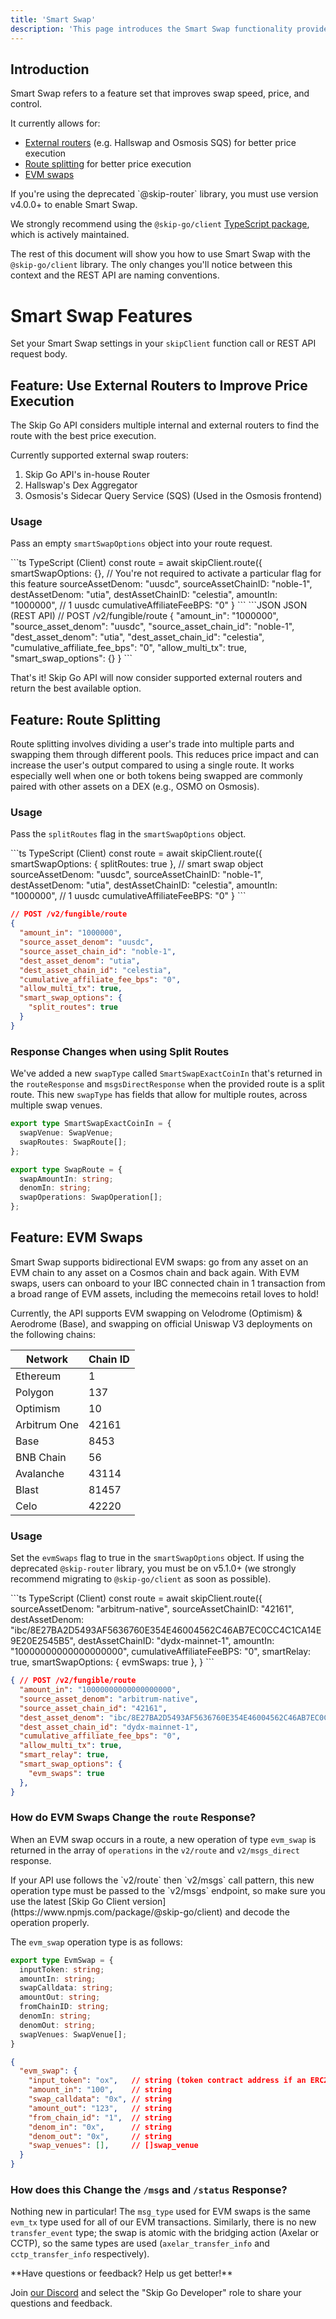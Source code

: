 ```yaml
---
title: 'Smart Swap'
description: 'This page introduces the Smart Swap functionality provided by the Skip Go API to improve swap speed, price, and customization.'
---
```


## Introduction

Smart Swap refers to a feature set that improves swap speed, price, and control.

It currently allows for:
- [External routers](#feature-use-external-routers-to-improve-price-execution) (e.g. Hallswap and Osmosis SQS) for better price execution
- [Route splitting](#feature-route-splitting) for better price execution
- [EVM swaps](#feature-evm-swaps)

 <Warning>
If you're using the deprecated `@skip-router` library, you must use version v4.0.0+ to enable Smart Swap.

We strongly recommend using the `@skip-go/client` [TypeScript package](https://www.npmjs.com/package/@skip-go/client), which is actively maintained.

</Warning>

The rest of this document will show you how to use Smart Swap with the `@skip-go/client` library. The only changes you'll notice between this context and the REST API are naming conventions.

# Smart Swap Features

Set your Smart Swap settings in your `skipClient` function call or REST API request body.

## Feature: Use External Routers to Improve Price Execution

The Skip Go API considers multiple internal and external routers to find the route with the best price execution.

Currently supported external swap routers:

1. Skip Go API's in-house Router
2. Hallswap's Dex Aggregator
3. Osmosis's Sidecar Query Service (SQS) (Used in the Osmosis frontend)

### Usage

Pass an empty `smartSwapOptions` object into your route request.

<CodeGroup>
```ts TypeScript (Client)
const route = await skipClient.route({
  smartSwapOptions: {}, // You're not required to activate a particular flag for this feature
  sourceAssetDenom: "uusdc",
  sourceAssetChainID: "noble-1",
  destAssetDenom: "utia",
  destAssetChainID: "celestia",
  amountIn: "1000000", // 1 uusdc
  cumulativeAffiliateFeeBPS: "0"
}
```
```JSON JSON (REST API)
// POST /v2/fungible/route
{
  "amount_in": "1000000",
  "source_asset_denom": "uusdc",
  "source_asset_chain_id": "noble-1",
  "dest_asset_denom": "utia",
  "dest_asset_chain_id": "celestia",
  "cumulative_affiliate_fee_bps": "0",
  "allow_multi_tx": true,
  "smart_swap_options": {}
}
```
</CodeGroup>

That's it! Skip Go API will now consider supported external routers and return the best available option.

## Feature: Route Splitting

Route splitting involves dividing a user's trade into multiple parts and swapping them through different pools. This reduces price impact and can increase the user's output compared to using a single route. It works especially well when one or both tokens being swapped are commonly paired with other assets on a DEX (e.g., OSMO on Osmosis).

### Usage

Pass the `splitRoutes` flag in the `smartSwapOptions` object.

<CodeGroup>
```ts TypeScript (Client)
const route = await skipClient.route({
  smartSwapOptions: {
    splitRoutes: true
  }, // smart swap object
  sourceAssetDenom: "uusdc",
  sourceAssetChainID: "noble-1",
  destAssetDenom: "utia",
  destAssetChainID: "celestia",
  amountIn: "1000000", // 1 uusdc
  cumulativeAffiliateFeeBPS: "0"
}
```

```JSON JSON (REST API)
// POST /v2/fungible/route
{
  "amount_in": "1000000",
  "source_asset_denom": "uusdc",
  "source_asset_chain_id": "noble-1",
  "dest_asset_denom": "utia",
  "dest_asset_chain_id": "celestia",
  "cumulative_affiliate_fee_bps": "0",
  "allow_multi_tx": true,
  "smart_swap_options": {
    "split_routes": true
  }
}
```

</CodeGroup>

### Response Changes when using Split Routes

We've added a new `swapType` called `SmartSwapExactCoinIn` that's returned in the `routeResponse` and `msgsDirectResponse` when the provided route is a split route. This new `swapType` has fields that allow for multiple routes, across multiple swap venues.

```ts
export type SmartSwapExactCoinIn = {
  swapVenue: SwapVenue;
  swapRoutes: SwapRoute[];
};

export type SwapRoute = {
  swapAmountIn: string;
  denomIn: string;
  swapOperations: SwapOperation[];
};
```

## Feature: EVM Swaps

Smart Swap supports bidirectional EVM swaps: go from any asset on an EVM chain to any asset on a Cosmos chain and back again. With EVM swaps, users can onboard to your IBC connected chain in 1 transaction from a broad range of EVM assets, including the memecoins retail loves to hold!

Currently, the API supports EVM swapping on Velodrome (Optimism) & Aerodrome (Base), and swapping on official Uniswap V3 deployments on the following chains:

| Network       | Chain ID |
|---------------|----------|
| Ethereum      | 1        |
| Polygon       | 137      |
| Optimism      | 10       |
| Arbitrum One  | 42161    |
| Base          | 8453     |
| BNB Chain     | 56       |
| Avalanche     | 43114    |
| Blast         | 81457    |
| Celo          | 42220    |


### Usage

Set the `evmSwaps` flag to true in the `smartSwapOptions` object. If using the deprecated `@skip-router` library, you must be on v5.1.0+ (we strongly recommend migrating to `@skip-go/client` as soon as possible).

<CodeGroup>
```ts TypeScript (Client)
const route = await skipClient.route({
  sourceAssetDenom: "arbitrum-native",
  sourceAssetChainID: "42161",
  destAssetDenom: "ibc/8E27BA2D5493AF5636760E354E46004562C46AB7EC0CC4C1CA14E9E20E2545B5",
  destAssetChainID: "dydx-mainnet-1",
  amountIn: "10000000000000000000",
  cumulativeAffiliateFeeBPS: "0",
  smartRelay: true,
  smartSwapOptions: {
    evmSwaps: true
  },
}
```

```JSON JSON (REST API)
{ // POST /v2/fungible/route
  "amount_in": "10000000000000000000",
  "source_asset_denom": "arbitrum-native",
  "source_asset_chain_id": "42161",
  "dest_asset_denom": "ibc/8E27BA2D5493AF5636760E354E46004562C46AB7EC0CC4C1CA14E9E20E2545B5",
  "dest_asset_chain_id": "dydx-mainnet-1",
  "cumulative_affiliate_fee_bps": "0",
  "allow_multi_tx": true,
  "smart_relay": true,
  "smart_swap_options": {
  	"evm_swaps": true
  },
}
```

</CodeGroup>

### How do EVM Swaps Change the `route` Response?

When an EVM swap occurs in a route, a new operation of type `evm_swap` is returned in the array of `operations` in the `v2/route` and `v2/msgs_direct` response.

<Warning>
If your API use follows the `v2/route` then `v2/msgs` call pattern, this new operation type must be passed to the `v2/msgs` endpoint, so make sure you use the latest [Skip Go Client version](https://www.npmjs.com/package/@skip-go/client) and decode the operation properly.
</Warning>

The `evm_swap` operation type is as follows:

<CodeGroup>

```ts TypeScript
export type EvmSwap = {
  inputToken: string;
  amountIn: string;
  swapCalldata: string;
  amountOut: string;
  fromChainID: string;
  denomIn: string;
  denomOut: string;
  swapVenues: SwapVenue[];
}
```

```JSON JSON
{
  "evm_swap": {
    "input_token": "ox",   // string (token contract address if an ERC20 token, blank if native)
    "amount_in": "100",    // string
    "swap_calldata": "0x", // string
    "amount_out": "123",   // string
    "from_chain_id": "1",  // string
    "denom_in": "0x",      // string
    "denom_out": "0x",     // string
    "swap_venues": [],     // []swap_venue
  }
}
```

</CodeGroup>

### How does this Change the `/msgs` and `/status` Response?

Nothing new in particular! The `msg_type` used for EVM swaps is the same `evm_tx` type used for all of our EVM transactions. Similarly, there is no new `transfer_event` type; the swap is atomic with the bridging action (Axelar or CCTP), so the same types are used (`axelar_transfer_info` and `cctp_transfer_info` respectively).


 <Info>
 **Have questions or feedback? Help us get better!**

Join [our Discord](https://discord.com/invite/interchain) and select the "Skip Go Developer" role to share your questions and feedback.

</Info>
